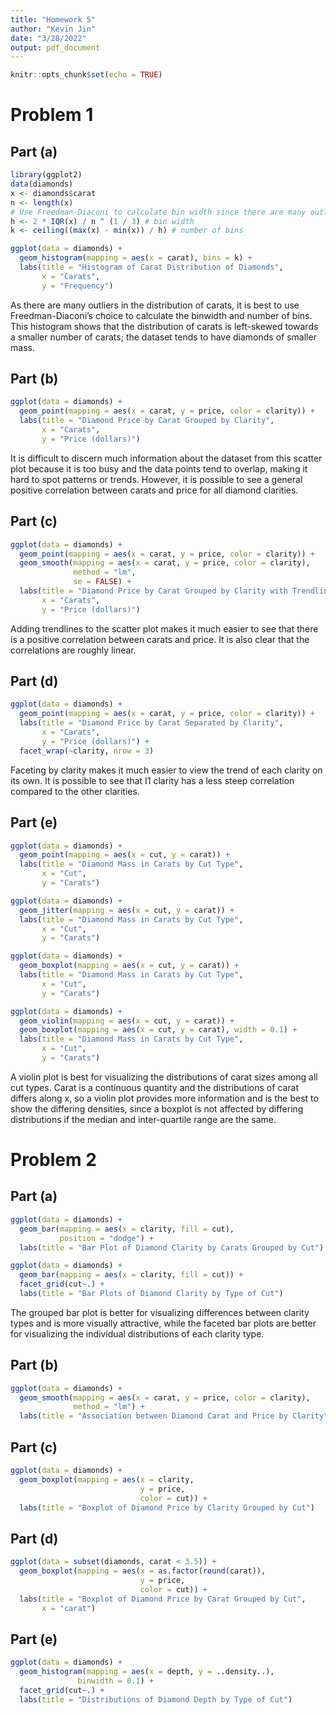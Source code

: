 ```yaml
---
title: "Homework 5"
author: "Kevin Jin"
date: "3/28/2022"
output: pdf_document
---
```


```r
knitr::opts_chunk$set(echo = TRUE)
```

# Problem 1
## Part (a)
```r
library(ggplot2)
data(diamonds)
x <- diamonds$carat
n <- length(x)
# Use Freedman-Diaconi to calculate bin width since there are many outliers
h <- 2 * IQR(x) / n ^ (1 / 3) # bin width
k <- ceiling((max(x) - min(x)) / h) # number of bins

ggplot(data = diamonds) + 
  geom_histogram(mapping = aes(x = carat), bins = k) + 
  labs(title = "Histogram of Carat Distribution of Diamonds",
       x = "Carats",
       y = "Frequency")
```

As there are many outliers in the distribution of carats, it is best to use
Freedman-Diaconi's choice to calculate the binwidth and number of bins. This
histogram shows that the distribution of carats is left-skewed towards a 
smaller number of carats; the dataset tends to have diamonds of smaller mass.

## Part (b)
```r
ggplot(data = diamonds) + 
  geom_point(mapping = aes(x = carat, y = price, color = clarity)) + 
  labs(title = "Diamond Price by Carat Grouped by Clarity",
       x = "Carats",
       y = "Price (dollars)")
```

It is difficult to discern much information about the dataset from this scatter
plot because it is too busy and the data points tend to overlap, making it hard
to spot patterns or trends. However, it is possible to see a general positive
correlation between carats and price for all diamond clarities.

## Part (c)
```r
ggplot(data = diamonds) + 
  geom_point(mapping = aes(x = carat, y = price, color = clarity)) + 
  geom_smooth(mapping = aes(x = carat, y = price, color = clarity),
              method = "lm",
              se = FALSE) +
  labs(title = "Diamond Price by Carat Grouped by Clarity with Trendlines",
       x = "Carats",
       y = "Price (dollars)")
```
Adding trendlines to the scatter plot makes it much easier to see that there is 
a positive correlation between carats and price. It is also clear that the
correlations are roughly linear.

## Part (d)
```r
ggplot(data = diamonds) + 
  geom_point(mapping = aes(x = carat, y = price, color = clarity)) + 
  labs(title = "Diamond Price by Carat Separated by Clarity",
       x = "Carats",
       y = "Price (dollars)") + 
  facet_wrap(~clarity, nrow = 3)
```

Faceting by clarity makes it much easier to view the trend of each clarity on
its own. It is possible to see that I1 clarity has a less steep correlation 
compared to the other clarities.

## Part (e)
```r
ggplot(data = diamonds) + 
  geom_point(mapping = aes(x = cut, y = carat)) + 
  labs(title = "Diamond Mass in Carats by Cut Type",
       x = "Cut",
       y = "Carats")

ggplot(data = diamonds) + 
  geom_jitter(mapping = aes(x = cut, y = carat)) + 
  labs(title = "Diamond Mass in Carats by Cut Type",
       x = "Cut",
       y = "Carats")

ggplot(data = diamonds) + 
  geom_boxplot(mapping = aes(x = cut, y = carat)) + 
  labs(title = "Diamond Mass in Carats by Cut Type",
       x = "Cut",
       y = "Carats")

ggplot(data = diamonds) + 
  geom_violin(mapping = aes(x = cut, y = carat)) + 
  geom_boxplot(mapping = aes(x = cut, y = carat), width = 0.1) + 
  labs(title = "Diamond Mass in Carats by Cut Type",
       x = "Cut",
       y = "Carats")
```

A violin plot is best for visualizing the distributions of carat sizes among
all cut types. Carat is a continuous quantity and the distributions of carat
differs along x, so a violin plot provides more information and 
is the best to show the differing densities, since a boxplot is not affected 
by differing distributions if the median and inter-quartile range are the same.


# Problem 2

## Part (a)
```r
ggplot(data = diamonds) + 
  geom_bar(mapping = aes(x = clarity, fill = cut),
           position = "dodge") + 
  labs(title = "Bar Plot of Diamond Clarity by Carats Grouped by Cut")
```
```r
ggplot(data = diamonds) + 
  geom_bar(mapping = aes(x = clarity, fill = cut)) + 
  facet_grid(cut~.) + 
  labs(title = "Bar Plots of Diamond Clarity by Type of Cut")
```

The grouped bar plot is better for visualizing differences between clarity 
types and is more visually attractive, while the faceted bar plots are better
for visualizing the individual distributions of each clarity type.

## Part (b)
```r
ggplot(data = diamonds) + 
  geom_smooth(mapping = aes(x = carat, y = price, color = clarity),
              method = "lm") + 
  labs(title = "Association between Diamond Carat and Price by Clarity")
```

## Part (c)
```r
ggplot(data = diamonds) + 
  geom_boxplot(mapping = aes(x = clarity, 
                             y = price, 
                             color = cut)) + 
  labs(title = "Boxplot of Diamond Price by Clarity Grouped by Cut")
```
## Part (d)
```r
ggplot(data = subset(diamonds, carat < 3.5)) + 
  geom_boxplot(mapping = aes(x = as.factor(round(carat)),
                             y = price, 
                             color = cut)) +
  labs(title = "Boxplot of Diamond Price by Carat Grouped by Cut",
       x = "carat")
```

## Part (e)
```r
ggplot(data = diamonds) + 
  geom_histogram(mapping = aes(x = depth, y = ..density..),
               binwidth = 0.1) + 
  facet_grid(cut~.) + 
  labs(title = "Distributions of Diamond Depth by Type of Cut")
```


